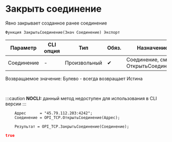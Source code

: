﻿---
sidebar_position: 2
description: Закрыть соединение  и другие функции для работы с TCP в Открытом пакете интеграций - бесплатной open-source библиотеке интеграций для 1С:Предприятие 8, OneScript и CLI
keywords: [1C, 1С, 1С:Предприятие, 1С:Предприятие 8.3, API, Интеграция, Сервисы, Обмен, OneScript, CLI, TCP]
---


# Закрыть соединение 
 Явно закрывает созданное ранее соединение



`Функция ЗакрытьСоединение(Знач Соединение) Экспорт`

  | Параметр | CLI опция | Тип | Обяз. | Назначение |
  |-|-|-|-|-|
  | Соединение | - | Произвольный | &#x2714; | Соединение, см. ОткрытьСоединение |

  
  Возвращаемое значение:   Булево - всегда возвращает Истина

<br/>


:::caution
**NOCLI:** данный метод недоступен для использования в CLI версии
:::
<br/>



```bsl title="Пример использования для 1С:Предприятие/OneScript"
    Адрес      = "45.79.112.203:4242";
    Соединение = OPI_TCP.ОткрытьСоединение(Адрес);

    Результат = OPI_TCP.ЗакрытьСоединение(Соединение);
```
    



```json title="Результат"
true
```

